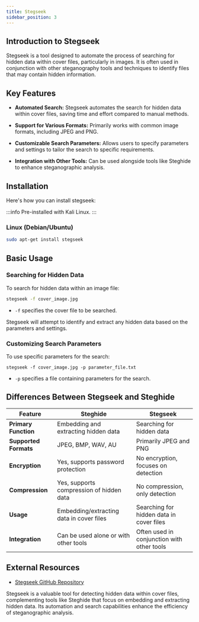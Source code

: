 ```yaml
---
title: Stegseek
sidebar_position: 3
---
```


## Introduction to Stegseek

Stegseek is a tool designed to automate the process of searching for hidden data within cover files, particularly in images. It is often used in conjunction with other steganography tools and techniques to identify files that may contain hidden information.

## Key Features

- **Automated Search:** Stegseek automates the search for hidden data within cover files, saving time and effort compared to manual methods.

- **Support for Various Formats:** Primarily works with common image formats, including JPEG and PNG.

- **Customizable Search Parameters:** Allows users to specify parameters and settings to tailor the search to specific requirements.

- **Integration with Other Tools:** Can be used alongside tools like Steghide to enhance steganographic analysis.

## Installation

Here's how you can install stegseek:

:::info
Pre-installed with Kali Linux.
:::

### Linux (Debian/Ubuntu)

```bash
sudo apt-get install stegseek
```

## Basic Usage

### Searching for Hidden Data

To search for hidden data within an image file:

```bash
stegseek -f cover_image.jpg
```

- `-f` specifies the cover file to be searched.

Stegseek will attempt to identify and extract any hidden data based on the parameters and settings.

### Customizing Search Parameters

To use specific parameters for the search:

```
stegseek -f cover_image.jpg -p parameter_file.txt
```

- `-p` specifies a file containing parameters for the search.

## Differences Between Stegseek and Steghide

| Feature               | Steghide                                 | Stegseek                                   |
| --------------------- | ---------------------------------------- | ------------------------------------------ |
| **Primary Function**  | Embedding and extracting hidden data     | Searching for hidden data                  |
| **Supported Formats** | JPEG, BMP, WAV, AU                       | Primarily JPEG and PNG                     |
| **Encryption**        | Yes, supports password protection        | No encryption, focuses on detection        |
| **Compression**       | Yes, supports compression of hidden data | No compression, only detection             |
| **Usage**             | Embedding/extracting data in cover files | Searching for hidden data in cover files   |
| **Integration**       | Can be used alone or with other tools    | Often used in conjunction with other tools |

## External Resources

- [Stegseek GitHub Repository](https://github.com/RickdeJager/stegseek)

Stegseek is a valuable tool for detecting hidden data within cover files, complementing tools like Steghide that focus on embedding and extracting hidden data. Its automation and search capabilities enhance the efficiency of steganographic analysis.
